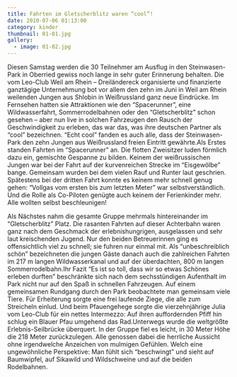 ```yaml
---
title: Fahrten im Gletscherblitz waren “cool”!
date: 2010-07-06 01:13:00
category: kinder
thumbnail: 01-01.jpg
gallery:
  - image: 01-02.jpg
---
```


Diesen Samstag werden die 30 Teilnehmer am Ausflug in den Steinwasen-Park in Oberried gewiss noch lange in sehr guter Erinnerung behalten. Die vom Leo-Club Weil am Rhein – Dreiländereck organisierte und finanzierte ganztägige Unternehmung bot vor allem den zehn im Juni in Weil am Rhein weilenden Jungen aus Shlobin in Weißrussland ganz neue Eindrücke. Im Fernsehen hatten sie Attraktionen wie den “Spacerunner”, eine Wildwasserfahrt, Sommerrodelbahnen oder den “Gletscherblitz” schon gesehen – aber nun live in solchen Fahrzeugen den Rausch der Geschwindigkeit zu erleben, das war das, was ihre deutschen Partner als “cool” bezeichnen. “Echt cool” fanden es auch alle, dass der Steinwasen-Park den zehn Jungen aus Weißrussland freien Eintritt gewährte.Als Erstes standen Fahrten im “Spacerunner” an. Die flotten Zweisitzer luden förmlich dazu ein, gemischte Gespanne zu bilden. Keinem der weißrussischen Jungen war bei der Fahrt auf der kurvenreichen Strecke im “Eisgewölbe” bange. Gemeinsam wurden bei dem vielen Rauf und Runter laut geschrien. Spätestens bei der dritten Fahrt konnte es keinem mehr schnell genug gehen: “Vollgas vom ersten bis zum letzten Meter” war selbstverständlich. Und die Rolle als Co-Piloten genügte auch keinem der Ferienkinder mehr. Alle wollten selbst beschleunigen!

Als Nächstes nahm die gesamte Gruppe mehrmals hintereinander im “Gletscherblitz” Platz. Die rasanten Fahrten auf dieser Achterbahn waren ganz nach dem Geschmack der erlebnishungrigen, ausgelassen und sehr laut kreischenden Jugend. Nur den beiden Betreuerinnen ging es offensichtlich viel zu schnell; sie fuhren nur einmal mit. Als “unbeschreiblich schön” bezeichneten die jungen Gäste danach auch die zahlreichen Fahrten im 217 m langen Wildwasserkanal und auf der überdachten, 800 m langen Sommerrodelbahn.Ihr Fazit “Es ist so toll, dass wir so etwas Schönes erleben durften” beschränkte sich nach dem sechsstündigen Aufenthalt im Park nicht nur auf den Spaß in schnellen Fahrzeugen. Auf einem gemeinsamen Rundgang durch den Park beobachtete man gemeinsam viele Tiere. Für Erheiterung sorgte eine frei laufende Ziege, die alle zum Streicheln einlud. Und beim Pfauengehege sorgte die vierzehnjährige Julia vom Leo-Club für ein nettes Intermezzo: Auf ihren auffordernden Pfiff hin schlug ein Blauer Pfau umgehend das Rad.Unterwegs wurde die weltgrößte Erlebnis-Seilbrücke überquert. In der Gruppe fiel es leicht, in 30 Meter Höhe die 218 Meter zurückzulegen. Alle genossen dabei die herrliche Aussicht ohne irgendwelche Anzeichen von mulmigen Gefühlen. Welch eine ungewöhnliche Perspektive: Man fühlt sich “beschwingt” und sieht auf Baumwipfel, auf Sikawild und Wildschweine und auf die beiden Rodelbahnen.
